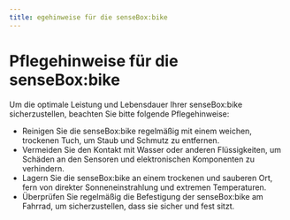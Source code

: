 ```yaml
---
title: egehinweise für die senseBox:bike
---
```


# Pflegehinweise für die senseBox:bike

Um die optimale Leistung und Lebensdauer Ihrer senseBox:bike sicherzustellen, beachten Sie bitte folgende Pflegehinweise:
- Reinigen Sie die senseBox:bike regelmäßig mit einem weichen, trockenen Tuch, um Staub und Schmutz zu entfernen.
- Vermeiden Sie den Kontakt mit Wasser oder anderen Flüssigkeiten, um Schäden an den Sensoren und elektronischen Komponenten zu verhindern.
- Lagern Sie die senseBox:bike an einem trockenen und sauberen Ort, fern von direkter Sonneneinstrahlung und extremen Temperaturen.
- Überprüfen Sie regelmäßig die Befestigung der senseBox:bike am Fahrrad, um sicherzustellen, dass sie sicher und fest sitzt.